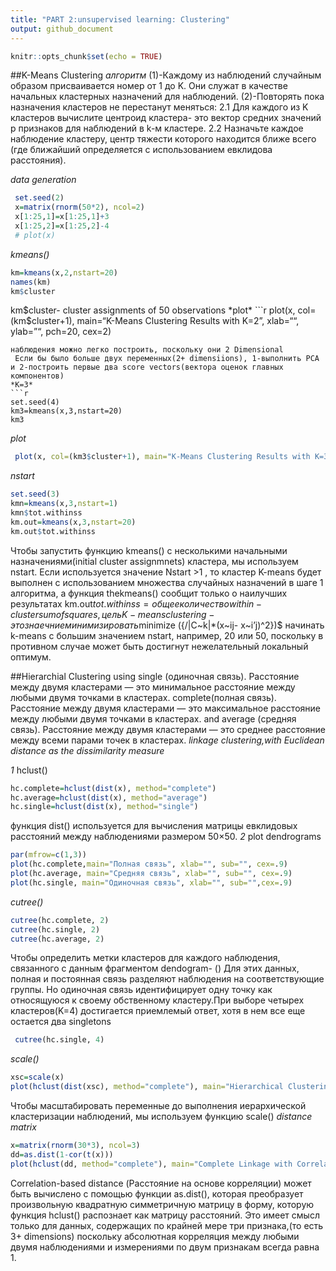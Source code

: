 ---
title: "PART 2:unsupervised learning: Clustering"
output: github_document
---

```{r setup, include=FALSE}
knitr::opts_chunk$set(echo = TRUE)
```

##K-Means Clustering
*алгоритм*
(1)-Каждому из наблюдений случайным образом присваивается номер от 1 до K.
 Они служат в качестве начальных кластерных назначений для наблюдений.
(2)-Повторять пока назначения кластеров не перестанут меняться:
2.1 Для каждого из K кластеров вычислите центроид кластера- это вектор средних значений p признаков для
наблюдений в k-м кластере.
2.2 Назначьте каждое наблюдение кластеру, центр тяжести которого находится ближе всего
 (где ближайший определяется с использованием евклидова расстояния).
 
*data generation*
```{r data gen}
 set.seed(2)
 x=matrix(rnorm(50*2), ncol=2)
 x[1:25,1]=x[1:25,1]+3
 x[1:25,2]=x[1:25,2]-4
 # plot(x)
```
*kmeans()*
```{r}
km=kmeans(x,2,nstart=20)
names(km)
km$cluster
```
km$cluster- cluster assignments of 50 observations
*plot*
```{r}
plot(x, col=(km$cluster+1), main="K-Means Clustering Results with K=2", xlab="", ylab="", pch=20, cex=2)
```
наблюдения можно легко построить, поскольку они 2 Dimensional
 Если бы было больше двух переменных(2+ dimensiions), 1-выполнить PCA
и 2-построить первые два score vectors(вектора оценок главных компонентов)
*K=3*
```{r}
set.seed(4)
km3=kmeans(x,3,nstart=20)
km3
```
*plot*
```{r}
 plot(x, col=(km3$cluster+1), main="K-Means Clustering Results with K=3", xlab="", ylab="", pch=20, cex=2)
```
*nstart*
```{r}
set.seed(3)
kmn=kmeans(x,3,nstart=1)
kmn$tot.withinss
km.out=kmeans(x,3,nstart=20)
km.out$tot.withinss
```
Чтобы запустить функцию kmeans() с несколькими начальными назначениями(initial cluster assignmnets)
кластера, мы используем nstart. Если
используется значение Nstart >1 , то кластер K-means будет выполнен с использованием множества случайных назначений в шаге 1 алгоритма, а функция thekmeans() сообщит только о наилучших
результатах
km.out$tot.withinss = общее количество within-cluster sum of squares, цель K-means clustering- это знаечние минимизировать
$minimize ({\sum 1/|C~k|*\sum \sum (x~ij- x~i'j)^2})$
начинать k-means с большим значением nstart, например, 20 или 50, поскольку в противном случае может быть достигнут нежелательный локальный оптимум.

##Hierarchial Clustering
using single (одиночная связь). Расстояние между двумя кластерами — это минимальное расстояние между любыми двумя точками в кластерах. 
complete(полная связь). Расстояние между двумя кластерами — это максимальное расстояние между любыми двумя точками в кластерах.
and average (средняя связь). Расстояние между двумя кластерами — это среднее расстояние между всеми парами точек в кластерах. 
*linkage clustering,with Euclidean distance as the dissimilarity measure*

*1* hclust()
```{r}
hc.complete=hclust(dist(x), method="complete")
hc.average=hclust(dist(x), method="average")
hc.single=hclust(dist(x), method="single")
```
функция dist() используется для вычисления матрицы евклидовых расстояний между наблюдениями размером 50×50.
*2* plot dendrograms
```{r}
par(mfrow=c(1,3))
plot(hc.complete,main="Полная связь", xlab="", sub="", cex=.9)
plot(hc.average, main="Средняя связь", xlab="", sub="", cex=.9)
plot(hc.single, main="Одиночная связь", xlab="", sub="",cex=.9)
```
*cutree()*
```{r}
cutree(hc.complete, 2)
cutree(hc.single, 2)
cutree(hc.average, 2)
```
Чтобы определить метки кластеров для каждого наблюдения, связанного с данным фрагментом dendogram- \cutree()
Для этих данных, полная и постоянная связь разделяют наблюдения на соответствующие
группы.
Но одиночная связь идентифицирует одну точку как относящуюся к своему обственному кластеру.При выборе
четырех кластеров(K=4) достигается приемлемый ответ, хотя в нем все еще остается два singletons
```{r}
 cutree(hc.single, 4)
```
*scale()*
```{r}
xsc=scale(x)
plot(hclust(dist(xsc), method="complete"), main="Hierarchical Clustering with Scaled Features")
```
Чтобы масштабировать переменные до
выполнения иерархической кластеризации наблюдений, мы используем функцию scale()
*distance matrix*
```{r}
x=matrix(rnorm(30*3), ncol=3)
dd=as.dist(1-cor(t(x)))
plot(hclust(dd, method="complete"), main="Complete Linkage with Correlation-Based Distance", xlab="", sub="")
```
Correlation-based distance (Расстояние на основе корреляции) может быть вычислено с помощью функции as.dist(), которая преобразует произвольную квадратную симметричную матрицу в форму, которую
функция hclust() распознает как матрицу расстояний.
Это имеет смысл только для данных, содержащих по крайней мере три признака,(то есть 3+ dimensions) поскольку абсолютная корреляция между любыми двумя наблюдениями и измерениями по двум признакам всегда равна 1.
